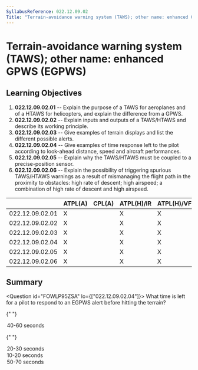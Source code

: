 ```yaml
---
SyllabusReference: 022.12.09.02
Title: "Terrain-avoidance warning system (TAWS); other name: enhanced GPWS (EGPWS) "
---
```


# Terrain-avoidance warning system (TAWS); other name: enhanced GPWS (EGPWS)

## Learning Objectives

1.  **022.12.09.02.01** -- Explain the purpose of a TAWS for aeroplanes and of a
    HTAWS for helicopters, and explain the difference from a GPWS.
2.  **022.12.09.02.02** -- Explain inputs and outputs of a TAWS/HTAWS and
    describe its working principle.
3.  **022.12.09.02.03** -- Give examples of terrain displays and list the
    different possible alerts.
4.  **022.12.09.02.04** -- Give examples of time response left to the pilot
    according to look-ahead distance, speed and aircraft performances.
5.  **022.12.09.02.05** -- Explain why the TAWS/HTAWS must be coupled to a
    precise-position sensor.
6.  **022.12.09.02.06** -- Explain the possibility of triggering spurious
    TAWS/HTAWS warnings as a result of mismanaging the flight path in the
    proximity to obstacles: high rate of descent; high airspeed; a combination of
    high rate of descent and high airspeed.

|                 | ATPL(A) | CPL(A) | ATPL(H)/IR | ATPL(H)/VFR | CPL(H) | IR  | CBIR(A) |
| --------------- | ------- | ------ | ---------- | ----------- | ------ | --- | ------- |
| 022.12.09.02.01 | X       |        | X          | X           |        |     |         |
| 022.12.09.02.02 | X       |        | X          | X           |        |     |         |
| 022.12.09.02.03 | X       |        | X          | X           |        |     |         |
| 022.12.09.02.04 | X       |        | X          | X           |        |     |         |
| 022.12.09.02.05 | X       |        | X          | X           |        |     |         |
| 022.12.09.02.06 | X       |        | X          | X           |        |     |         |

## Summary

<Question id="FOWLP95ZSA" lo={["022.12.09.02.04"]}>
  <Text variant="oneCorrect">
    What time is left for a pilot to respond to an EGPWS <Subject /> alert
    before hitting the terrain?
  </Text>

{" "}

<Option
  subject={[["caution"]]}
  why="This value represents an average for caution alert times among different manufacturers."
>
  40-60 seconds
</Option>

{" "}

<Option
  subject={[["warning"]]}
  why="This value represents an average for warning alert times among different manufacturers."
>
  20-30 seconds
</Option>

  <Option subject={[[""]]}>10-20 seconds</Option>
  <Option>50-70 seconds</Option>
</Question>
